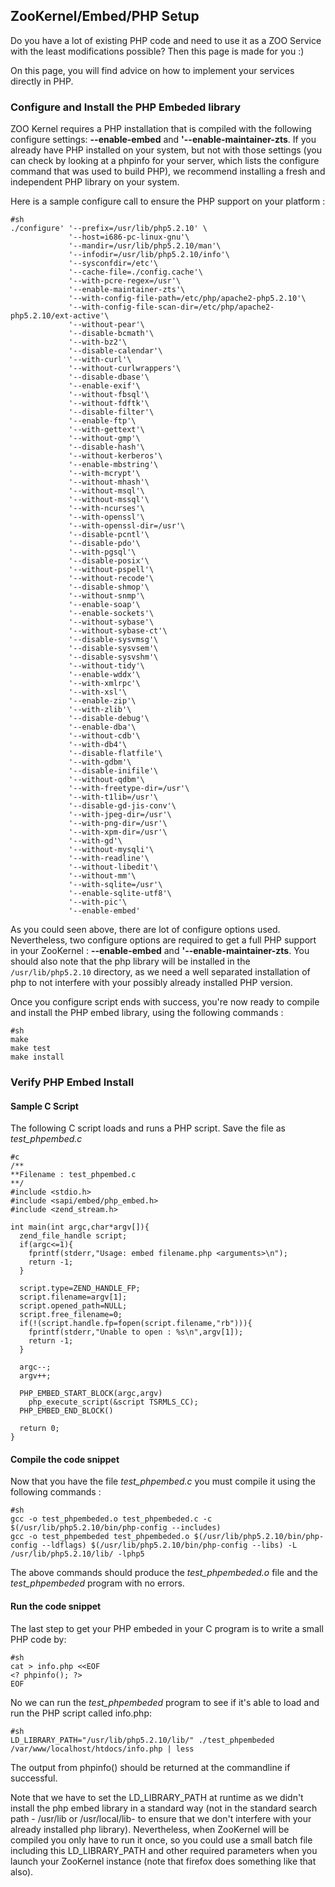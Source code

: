 
== ZooKernel/Embed/PHP Setup ==

Do you have a lot of existing PHP code and need to use it as a ZOO Service with the least modifications possible? Then this page is made for you :)

On this page, you will find advice on how to implement your services directly in PHP.

=== Configure and Install the PHP Embeded library ===

ZOO Kernel requires a PHP installation that is compiled with the following configure settings: '''--enable-embed''' and ''''--enable-maintainer-zts'''. If you already have PHP installed on your system, but not with those settings (you can check by looking at a phpinfo for your server, which lists the configure command that was used to build PHP), we recommend installing a fresh and independent PHP library on your system.

Here is a sample configure call to ensure the PHP support on your platform :

<pre>
#sh
./configure' '--prefix=/usr/lib/php5.2.10' \
             '--host=i686-pc-linux-gnu'\
             '--mandir=/usr/lib/php5.2.10/man'\
             '--infodir=/usr/lib/php5.2.10/info'\
             '--sysconfdir=/etc'\
             '--cache-file=./config.cache'\
             '--with-pcre-regex=/usr'\
             '--enable-maintainer-zts'\
             '--with-config-file-path=/etc/php/apache2-php5.2.10'\
             '--with-config-file-scan-dir=/etc/php/apache2-php5.2.10/ext-active'\
             '--without-pear'\
             '--disable-bcmath'\
             '--with-bz2'\
             '--disable-calendar'\
             '--with-curl'\
             '--without-curlwrappers'\
             '--disable-dbase'\
             '--enable-exif'\
             '--without-fbsql'\
             '--without-fdftk'\
             '--disable-filter'\
             '--enable-ftp'\
             '--with-gettext'\
             '--without-gmp'\
             '--disable-hash'\
             '--without-kerberos'\
             '--enable-mbstring'\
             '--with-mcrypt'\
             '--without-mhash'\
             '--without-msql'\
             '--without-mssql'\
             '--with-ncurses'\
             '--with-openssl'\
             '--with-openssl-dir=/usr'\
             '--disable-pcntl'\
             '--disable-pdo'\
             '--with-pgsql'\
             '--disable-posix'\
             '--without-pspell'\
             '--without-recode'\
             '--disable-shmop'\
             '--without-snmp'\
             '--enable-soap'\
             '--enable-sockets'\
             '--without-sybase'\
             '--without-sybase-ct'\
             '--disable-sysvmsg'\
             '--disable-sysvsem'\
             '--disable-sysvshm'\
             '--without-tidy'\
             '--enable-wddx'\
             '--with-xmlrpc'\
             '--with-xsl'\
             '--enable-zip'\
             '--with-zlib'\
             '--disable-debug'\
             '--enable-dba'\
             '--without-cdb'\
             '--with-db4'\
             '--disable-flatfile'\
             '--with-gdbm'\
             '--disable-inifile'\
             '--without-qdbm'\
             '--with-freetype-dir=/usr'\
             '--with-t1lib=/usr'\
             '--disable-gd-jis-conv'\
             '--with-jpeg-dir=/usr'\
             '--with-png-dir=/usr'\
             '--with-xpm-dir=/usr'\
             '--with-gd'\
             '--without-mysqli'\
             '--with-readline'\
             '--without-libedit'\
             '--without-mm'\
             '--with-sqlite=/usr'\
             '--enable-sqlite-utf8'\
             '--with-pic'\
             '--enable-embed'
</pre>

As you could seen above, there are lot of configure options used. Nevertheless, two configure options are required to get a full PHP support in your ZooKernel : '''--enable-embed''' and ''''--enable-maintainer-zts'''. You should also note that the php library will be installed in the <tt>/usr/lib/php5.2.10</tt> directory, as we need a well separated installation of php to not interfere with your possibly already installed PHP version.

Once you configure script ends with success, you're now ready to compile and install the PHP embed library, using the following commands :

<pre>
#sh
make 
make test
make install
</pre>

=== Verify PHP Embed Install ===

==== Sample C Script ====

The following C script  loads and runs a PHP script. Save the file as ''test_phpembed.c''

<pre>
#c
/**
**Filename : test_phpembed.c
**/ 
#include <stdio.h>
#include <sapi/embed/php_embed.h>
#include <zend_stream.h>

int main(int argc,char*argv[]){
  zend_file_handle script;
  if(argc<=1){
    fprintf(stderr,"Usage: embed filename.php <arguments>\n");
    return -1;
  }

  script.type=ZEND_HANDLE_FP;
  script.filename=argv[1];
  script.opened_path=NULL;
  script.free_filename=0;
  if(!(script.handle.fp=fopen(script.filename,"rb"))){
    fprintf(stderr,"Unable to open : %s\n",argv[1]);
    return -1;
  }
  
  argc--;
  argv++;

  PHP_EMBED_START_BLOCK(argc,argv)
    php_execute_script(&script TSRMLS_CC);
  PHP_EMBED_END_BLOCK()

  return 0;
}
</pre>

==== Compile the code snippet ====

Now that you have the file ''test_phpembed.c'' you must compile it using the following commands :

<pre>
#sh
gcc -o test_phpembeded.o test_phpembeded.c -c $(/usr/lib/php5.2.10/bin/php-config --includes)
gcc -o test_phpembeded test_phpembeded.o $(/usr/lib/php5.2.10/bin/php-config --ldflags) $(/usr/lib/php5.2.10/bin/php-config --libs) -L /usr/lib/php5.2.10/lib/ -lphp5
</pre>

The above commands should produce the ''test_phpembeded.o'' file and the ''test_phpembeded'' program with no errors.

==== Run the code snippet ====

The last step to get your PHP embeded in your C program is to write a small PHP code by:


<pre>
#sh
cat > info.php <<EOF
<? phpinfo(); ?>
EOF
</pre>

No we can run the ''test_phpembeded'' program to see if it's able to load and run the PHP script called info.php:

<pre>
#sh
LD_LIBRARY_PATH="/usr/lib/php5.2.10/lib/" ./test_phpembeded /var/www/localhost/htdocs/info.php | less
</pre>

The output from phpinfo() should be returned at the commandline if successful.

Note that we have to set the LD_LIBRARY_PATH at runtime as we didn't install the php embed library in a standard way (not in the standard search path - /usr/lib or /usr/local/lib- to ensure that we don't interfere with your already installed php library). Nevertheless, when ZooKernel will be compiled you only have to run it once, so you could use a small batch file including this LD_LIBRARY_PATH and other required parameters when you launch your ZooKernel instance (note that firefox does something like that also).



